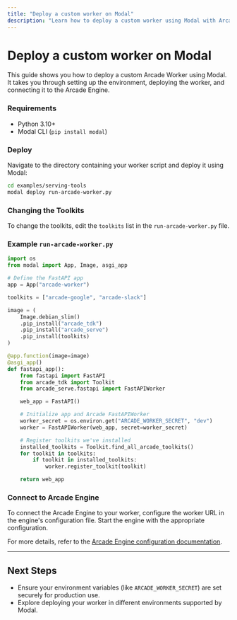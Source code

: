 ```yaml
---
title: "Deploy a custom worker on Modal"
description: "Learn how to deploy a custom worker using Modal with Arcade"
---
```



# Deploy a custom worker on Modal

This guide shows you how to deploy a custom Arcade Worker using Modal. It takes you through setting up the environment, deploying the worker, and connecting it to the Arcade Engine.

<Steps>

### Requirements

- Python 3.10+
- Modal CLI (`pip install modal`)

### Deploy

Navigate to the directory containing your worker script and deploy it using Modal:

```bash
cd examples/serving-tools
modal deploy run-arcade-worker.py
```

### Changing the Toolkits

To change the toolkits, edit the `toolkits` list in the `run-arcade-worker.py` file.

### Example `run-arcade-worker.py`

```python
import os
from modal import App, Image, asgi_app

# Define the FastAPI app
app = App("arcade-worker")

toolkits = ["arcade-google", "arcade-slack"]

image = (
    Image.debian_slim()
    .pip_install("arcade_tdk")
    .pip_install("arcade_serve")
    .pip_install(toolkits)
)

@app.function(image=image)
@asgi_app()
def fastapi_app():
    from fastapi import FastAPI
    from arcade_tdk import Toolkit
    from arcade_serve.fastapi import FastAPIWorker

    web_app = FastAPI()

    # Initialize app and Arcade FastAPIWorker
    worker_secret = os.environ.get("ARCADE_WORKER_SECRET", "dev")
    worker = FastAPIWorker(web_app, secret=worker_secret)

    # Register toolkits we've installed
    installed_toolkits = Toolkit.find_all_arcade_toolkits()
    for toolkit in toolkits:
        if toolkit in installed_toolkits:
            worker.register_toolkit(toolkit)

    return web_app
```

### Connect to Arcade Engine

To connect the Arcade Engine to your worker, configure the worker URL in the engine's configuration file. Start the engine with the appropriate configuration.

For more details, refer to the [Arcade Engine configuration documentation](/home/hosting-options/local-deployment/configure/engine).

</Steps>

---

## Next Steps

- Ensure your environment variables (like `ARCADE_WORKER_SECRET`) are set securely for production use.
- Explore deploying your worker in different environments supported by Modal.

